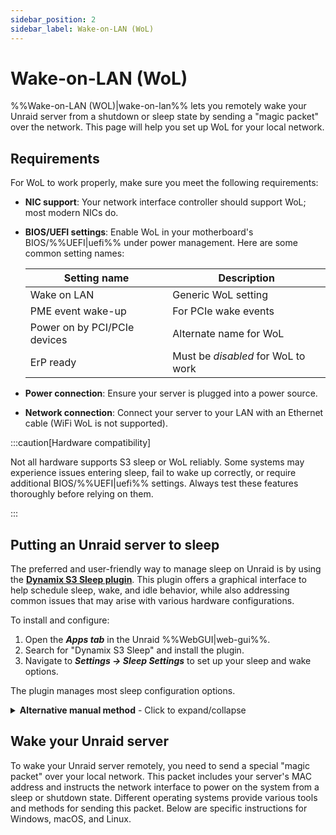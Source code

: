 ```yaml
---
sidebar_position: 2
sidebar_label: Wake-on-LAN (WoL)
---
```



# Wake-on-LAN (WoL)

%%Wake-on-LAN (WOL)|wake-on-lan%% lets you remotely wake your Unraid server from a shutdown or sleep state by sending a "magic packet" over the network. This page will help you set up WoL for your local network.

## Requirements

For WoL to work properly, make sure you meet the following requirements:

- **NIC support**: Your network interface controller should support WoL; most modern NICs do.

- **BIOS/UEFI settings**: Enable WoL in your motherboard's BIOS/%%UEFI|uefi%% under power management. Here are some common setting names:

  | Setting name                 | Description                        |
  | ---------------------------- | ---------------------------------- |
  | Wake on LAN                  | Generic WoL setting                |
  | PME event wake-up            | For PCIe wake events               |
  | Power on by PCI/PCIe devices | Alternate name for WoL             |
  | ErP ready                    | Must be *disabled* for WoL to work |

- **Power connection**: Ensure your server is plugged into a power source.

- **Network connection**: Connect your server to your LAN with an Ethernet cable (WiFi WoL is not supported).

:::caution[Hardware compatibility]

Not all hardware supports S3 sleep or WoL reliably. Some systems may experience issues entering sleep, fail to wake up correctly, or require additional BIOS/%%UEFI|uefi%% settings. Always test these features thoroughly before relying on them.

:::

## Putting an Unraid server to sleep

The preferred and user-friendly way to manage sleep on Unraid is by using the [**Dynamix S3 Sleep plugin**](https://unraid.net/community/apps/c/plugins/p3?srsltid=AfmBOorpfP2Psw_bCorklf-QVCUHvADYGsdbsAH-4CldU4V2hWgoO-09#r:~:text=%3E%3E-,Dynamix%20S3%20Sleep,-Dynamix%20Repository). This plugin offers a graphical interface to help schedule sleep, wake, and idle behavior, while also addressing common issues that may arise with various hardware configurations.

To install and configure:

1. Open the ***Apps tab*** in the Unraid %%WebGUI|web-gui%%.
2. Search for "Dynamix S3 Sleep" and install the plugin.
3. Navigate to ***Settings → Sleep Settings*** to set up your sleep and wake options.

The plugin manages most sleep configuration options.

<details>
  <summary><strong>Alternative manual method</strong> - Click to expand/collapse</summary>

  If you want more control or need advanced customization, you can configure sleep and WoL settings through the command line. This method is recommended for advanced users.

  To configure sleep manually:

  1. Connect to your server using the %%WebGUI|web-gui%% terminal or [%%SSH|ssh%%](../../system-administration/advanced-tools/command-line-interface.mdx#accessing-the-terminal).

  2. Identify your primary network interface (usually `eth0`) by running the following command:

     ```
     ifconfig
     ```

     Note the MAC address (labelled as `ether`).

  3. Enable WoL on the interface with this command:

     ```
     ethtool -s eth0 wol g
     ```

  4. Put the server to sleep by entering this command:

     ```
     echo -n mem > /sys/power/state
     ```

  :::caution[Persistence]
  WoL settings configured manually are **not persistent** across reboots by default. To make them permanent:

  1. Create a `go` file on your flash drive at `/boot/config/go`.

  2. Add this line:

  ```
  /sbin/ethtool -s eth0 wol g
  ```
  :::

</details>

## Wake your Unraid server

To wake your Unraid server remotely, you need to send a special "magic packet" over your local network. This packet includes your server's MAC address and instructs the network interface to power on the system from a sleep or shutdown state. Different operating systems provide various tools and methods for sending this packet. Below are specific instructions for Windows, macOS, and Linux.

<Tabs>
  <TabItem value="Windows" label="Windows">
    <WakeOnLanWindows />
  </TabItem>

  <TabItem value="macOS" label="macOS">
    <WakeOnLanMacos />
  </TabItem>

  <TabItem value="Linux" label="Linux">
    <WakeOnLanLinux />
  </TabItem>
</Tabs>
